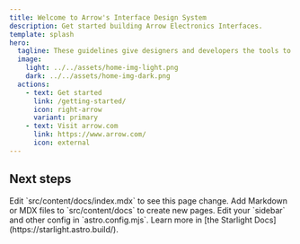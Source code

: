 ```yaml
---
title: Welcome to Arrow's Interface Design System
description: Get started building Arrow Electronics Interfaces.
template: splash
hero:
  tagline: These guidelines give designers and developers the tools to create products and experiences that move our brand forward in a way that looks, feels and sounds like Arrow.
  image:
    light: ../../assets/home-img-light.png
    dark: ../../assets/home-img-dark.png
  actions:
    - text: Get started
      link: /getting-started/
      icon: right-arrow
      variant: primary
    - text: Visit arrow.com
      link: https://www.arrow.com/
      icon: external
---
```



## Next steps

<CardGrid stagger>
  <Card title="Update content" icon="pencil">
    Edit `src/content/docs/index.mdx` to see this page change.
  </Card>
  <Card title="Add new content" icon="add-document">
    Add Markdown or MDX files to `src/content/docs` to create new pages.
  </Card>
  <Card title="Configure your site" icon="setting">
    Edit your `sidebar` and other config in `astro.config.mjs`.
  </Card>
  <Card title="Read the docs" icon="open-book">
    Learn more in [the Starlight Docs](https://starlight.astro.build/).
  </Card>
</CardGrid>
